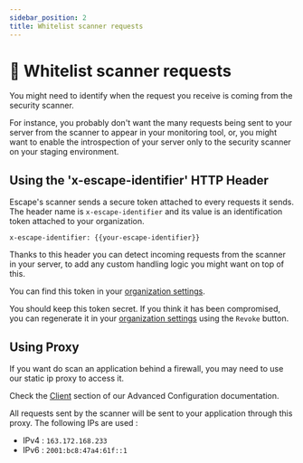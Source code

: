 ```yaml
---
sidebar_position: 2
title: Whitelist scanner requests
---
```


# 🐼 Whitelist scanner requests

You might need to identify when the request you receive is coming from the security scanner.

For instance, you probably don't want the many requests being sent to your server from the scanner to appear in your monitoring tool, or, you might want to enable the introspection of your server only to the security scanner on your staging environment.

## Using the 'x-escape-identifier' HTTP Header

Escape's scanner sends a secure token attached to every requests it sends. The header name is `x-escape-identifier` and its value is an identification token attached to your organization.

```http
x-escape-identifier: {{your-escape-identifier}}
```

Thanks to this header you can detect incoming requests from the scanner in your server, to add any custom handling logic you might want on top of this.

You can find this token in your [organization settings](https://app.escape.tech/organization/settings/).

You should keep this token secret. If you think it has been compromised, you can regenerate it in your [organization settings](https://app.escape.tech/organization/settings/) using the `Revoke` button.

## Using Proxy

If you want do scan an application behind a firewall, you may need to use our static ip proxy to access it.

Check the [Client](https://escape.tech/docs/advanced-usage/parameters#client) section of our Advanced Configuration documentation.

All requests sent by the scanner will be sent to your application through this proxy.
The following IPs are used :

- IPv4 : `163.172.168.233`
- IPv6 : `2001:bc8:47a4:61f::1`
